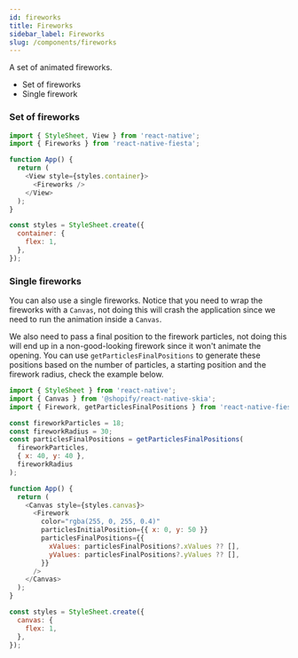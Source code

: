 ```yaml
---
id: fireworks
title: Fireworks
sidebar_label: Fireworks
slug: /components/fireworks
---
```


A set of animated fireworks.

- Set of fireworks
- Single firework

### Set of fireworks

```js
import { StyleSheet, View } from 'react-native';
import { Fireworks } from 'react-native-fiesta';

function App() {
  return (
    <View style={styles.container}>
      <Fireworks />
    </View>
  );
}

const styles = StyleSheet.create({
  container: {
    flex: 1,
  },
});
```

### Single fireworks

You can also use a single fireworks. Notice that you need to wrap the fireworks with a `Canvas`, not doing this will crash the application since we need to run the animation inside a `Canvas`.

We also need to pass a final position to the firework particles, not doing this will end up in a non-good-looking firework since it won't animate the opening. You can use `getParticlesFinalPositions` to generate these positions based on the number of particles, a starting position and the firework radius, check the example below.

```js
import { StyleSheet } from 'react-native';
import { Canvas } from '@shopify/react-native-skia';
import { Firework, getParticlesFinalPositions } from 'react-native-fiesta';

const fireworkParticles = 18;
const fireworkRadius = 30;
const particlesFinalPositions = getParticlesFinalPositions(
  fireworkParticles,
  { x: 40, y: 40 },
  fireworkRadius
);

function App() {
  return (
    <Canvas style={styles.canvas}>
      <Firework
        color="rgba(255, 0, 255, 0.4)"
        particlesInitialPosition={{ x: 0, y: 50 }}
        particlesFinalPositions={{
          xValues: particlesFinalPositions?.xValues ?? [],
          yValues: particlesFinalPositions?.yValues ?? [],
        }}
      />
    </Canvas>
  );
}

const styles = StyleSheet.create({
  canvas: {
    flex: 1,
  },
});
```

